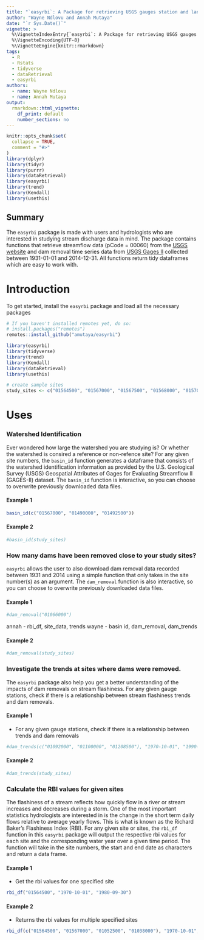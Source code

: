 ```yaml
---
title: "`easyrbi`: A Package for retrieving USGS gauges station and landuse data, and calculating stream flashiness"
author: "Wayne Ndlovu and Annah Mutaya"
date: "`r Sys.Date()`"
vignette: >
  %\VignetteIndexEntry{`easyrbi`: A Package for retrieving USGS gauges station and landuse data, and calculating stream flashiness}
  %\VignetteEncoding{UTF-8}
  %\VignetteEngine{knitr::rmarkdown}
tags:
  - R
  - Rstats
  - tidyverse
  - dataRetrieval
  - easyrbi
authors:
  - name: Wayne Ndlovu
  - name: Annah Mutaya
output:
  rmarkdown::html_vignette:
    df_print: default
    number_sections: no
---
```

```r
knitr::opts_chunk$set(
  collapse = TRUE,
  comment = "#>"
)
library(dplyr)
library(tidyr)
library(purrr)
library(dataRetrieval)
library(easyrbi)
library(trend)
library(Kendall)
library(usethis)
```



## Summary
The `easyrbi` package is made with users and hydrologists who are interested in studying stream discharge data in mind. The package contains functions that retrieve streamflow data (pCode = 00060) from the [USGS website](https://waterservices.usgs.gov/rest/Site-Test-Tool.html) and dam removal time series data from [USGS Gages II](https://www.sciencebase.gov/catalog/item/59692a64e4b0d1f9f05fbd39) collected between 1931-01-01 and 2014-12-31. All functions return tidy dataframes which are easy to work with.

# Introduction
To get started, install the `easyrbi` package and load all the necessary packages
```r
# If you haven't installed remotes yet, do so:
# install.packages("remotes")
remotes::install_github("amutaya/easyrbi")

library(easyrbi)
library(tidyverse)
library(trend)
library(Kendall)
library(dataRetrieval)
library(usethis)

# create sample sites
study_sites <- c("01564500", "01567000", "01567500", "01568000", "01570000", "01571500", "01573000", "01574000", "01574500", "01576500")
```


# Uses

### Watershed Identification
Ever wondered how large the watershed you are studying is? Or whether the watershed is consired a reference or non-refence site? For any given site numbers, the `basin_id` function generates a dataframe that consists of the watershed identification information as provided by the U.S. Geological Survey (USGS) Geospatial Attributes of Gages for Evaluating Streamflow II (GAGES-II) dataset. The `basin_id` function is interactive, so you can choose to overwrite previously downloaded data files.

#### Example 1
```r
basin_id(c("01567000", "01490000", "01492500"))
```

#### Example 2
```r
#basin_id(study_sites)
```

### How many dams have been removed close to your study sites?
`easyrbi` allows the user to also download dam removal data recorded between 1931 and 2014 using a simple function that only takes in the site number(s) as an argument. The `dam_removal` function is also interactive, so you can choose to overwrite previously downloaded data files.

#### Example 1
```r
#dam_removal("01066000")
```

annah - rbi_df, site_data, trends
wayne - basin id, dam_removal, dam_trends

#### Example 2
```r
#dam_removal(study_sites)
```

### Investigate the trends at sites where dams were removed.
The `easyrbi` package also help you get a better understanding of the impacts of dam removals on stream flashiness. For any given gauge stations, check if there is a relationship between stream flashiness trends and dam removals.

#### Example 1
- For any given gauge stations, check if there is a relationship between trends and dam removals 
```r
#dam_trends(c("01092000", "01100000", "01208500"), "1970-10-01", "1990-09-30")
```

#### Example 2
```r
#dam_trends(study_sites)
```


### Calculate the RBI values for given sites
The flashiness of a stream reflects how quickly flow in a river or stream increases and decreases during a storm. One of the most important statistics hydrologists are interested in is the change in the short term daily flows relative to average yearly flows. This is what is known as the Richard Baker's Flashiness Index (RBI). For any given site or sites, the `rbi_df` function in this `easyrbi` package will output the respective rbi values for each site and the corresponding water year over a given time period. The function will take in the site numbers, the start and end date as characters and return a data frame. 

#### Example 1
- Get the rbi values for one specified site
```r
rbi_df("01564500", "1970-10-01", "1980-09-30")
```

#### Example 2
- Returns the rbi values for multiple specified sites
```r
rbi_df(c("01564500", "01567000", "01052500", "01038000"), "1970-10-01", "1980-09-30")
```



